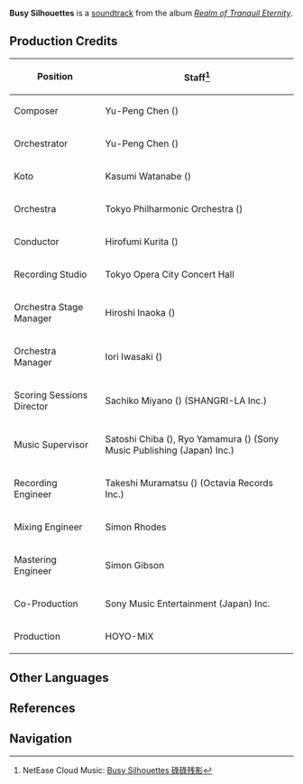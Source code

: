 {{Soundtrack Infobox
|title          =
|image          = Realm of Tranquil Eternity.png
|album          = Realm of Tranquil Eternity
|disc           = 2
|number         = 52
|featured       =
|featured2      =
|featured3      =
|featured_disc  =
|featured_disc2 =
|featured_disc3 =
|youtube_id     = 9xtAKakzZDs
|youtube_time   = 1947
|spotify_id     = 7Lppl4wNy0OpeWN9GlibTQ
|played_in      = Yashiori Island
|during         = [[Yashiori Island]]
|domain         =
|previous       = Stranded Wish
|next           = A Hollowed Skull
}}
'''Busy Silhouettes''' is a [[soundtrack]] from the album ''[[Realm of Tranquil Eternity]]''.

==Production Credits==
{| class="wikitable" style="text-align:left; height:0.5em"
! Position
! Staff<ref>NetEase Cloud Music: [https://music.163.com/#/song?id=1879108723 Busy Silhouettes 碌碌残影]</ref>
|-
! Composer
| Yu-Peng Chen ({{zh|陈致逸}})
|-
! Orchestrator
| Yu-Peng Chen ({{zh|陈致逸}})
|-
! Koto
| Kasumi Watanabe ({{ja|渡邊 香澄}})
|-
! Orchestra
| Tokyo Philharmonic Orchestra ({{ja|東京フィルハーモニー交響楽団}})
|-
! Conductor
| Hirofumi Kurita ({{ja|栗田 博文}})
|-
! Recording Studio
| Tokyo Opera City Concert Hall
|-
! Orchestra Stage Manager
| Hiroshi Inaoka ({{ja|稲岡 宏司}})
|-
! Orchestra Manager
| Iori Iwasaki ({{ja|岩崎 井織}})
|-
! Scoring Sessions Director
| Sachiko Miyano ({{ja|宮野 幸子}}) (SHANGRI-LA Inc.)
|-
! Music Supervisor
| Satoshi Chiba ({{ja|千葉 智史}}), Ryo Yamamura ({{ja|山村 涼}}) (Sony Music Publishing (Japan) Inc.)
|-
! Recording Engineer
| Takeshi Muramatsu ({{ja|村松 健}}) (Octavia Records Inc.)
|-
! Mixing Engineer
| Simon Rhodes
|-
! Mastering Engineer
| Simon Gibson
|-
! Co-Production
| Sony Music Entertainment (Japan) Inc.
|-
! Production
| HOYO-MiX
|}

==Other Languages==
{{Other Languages
|en      = Busy Silhouettes
|zhs     = 碌碌残影
|zhs_rm  = Lùlù Cányǐng
|zht     = 碌碌殘影
|zht_rm  = Lùlù Cányǐng
|zh_tl   = 
|ja      = 慌ただしい影
|ja_rm   = Awatadashii Kage
|ja_tl   = Hurried Shadows
|tr      = 
|tr_tl   = 
|it      = 
|it_tl   = 
}}

==References==
{{Reflist}}

==Navigation==
{{Soundtrack Navbox|Realm of Tranquil Eternity}}
